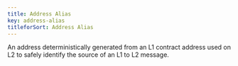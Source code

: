 ```yaml
---
title: Address Alias
key: address-alias
titleforSort: Address Alias
---
```


An address deterministically generated from an L1 contract address used on L2 to safely identify the source of an L1 to L2 message.
